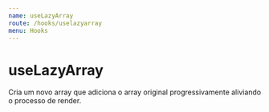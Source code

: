 ```yaml
---
name: useLazyArray
route: /hooks/uselazyarray
menu: Hooks
---
```


# useLazyArray

Cria um novo array que adiciona o array original progressivamente aliviando o processo de render.
